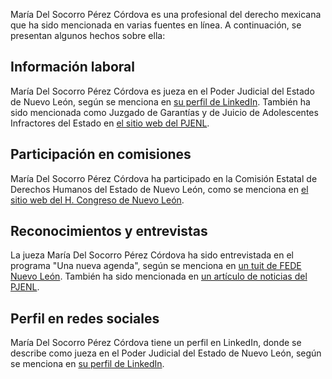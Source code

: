 María Del Socorro Pérez Córdova es una profesional del derecho mexicana que ha sido mencionada en varias fuentes en línea. A continuación, se presentan algunos hechos sobre ella:

## Información laboral
María Del Socorro Pérez Córdova es jueza en el Poder Judicial del Estado de Nuevo León, según se menciona en [su perfil de LinkedIn](https://www.linkedin.com/pub/dir/Maria+Del+Socorro/Perez). También ha sido mencionada como Juzgado de Garantías y de Juicio de Adolescentes Infractores del Estado en [el sitio web del PJENL](https://www.pjenl.gob.mx/Noticias/Detalle.aspx?Id=1060).

## Participación en comisiones
María Del Socorro Pérez Córdova ha participado en la Comisión Estatal de Derechos Humanos del Estado de Nuevo León, como se menciona en [el sitio web del H. Congreso de Nuevo León](https://www.hcnl.gob.mx/comision_estatal_de_derechos_humanos_del_estado_de_nuevo_leon/).

## Reconocimientos y entrevistas
La jueza María Del Socorro Pérez Córdova ha sido entrevistada en el programa "Una nueva agenda", según se menciona en [un tuit de FEDE Nuevo León](https://twitter.com/fedenuevoleon/status/1189676759479812096). También ha sido mencionada en [un artículo de noticias del PJENL](https://www.pjenl.gob.mx/Noticias/Detalle.aspx?Id=1060).

## Perfil en redes sociales
María Del Socorro Pérez Córdova tiene un perfil en LinkedIn, donde se describe como jueza en el Poder Judicial del Estado de Nuevo León, según se menciona en [su perfil de LinkedIn](https://mx.linkedin.com/pub/dir/Maria+Del+Socorro/Perez).